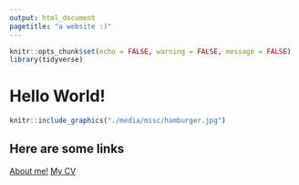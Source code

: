 ```yaml
---
output: html_document
pagetitle: "a website :)"
---
```


```r
knitr::opts_chunk$set(echo = FALSE, warning = FALSE, message = FALSE)
library(tidyverse)
```

# **Hello World!**

```r

knitr::include_graphics("./media/misc/hamburger.jpg")

```
## Here are some links

[About me!](https://jensenjcaldwell.github.io/aboutme)
[My CV](https://jensenjcaldwell.github.io/cv/cv.pdf)